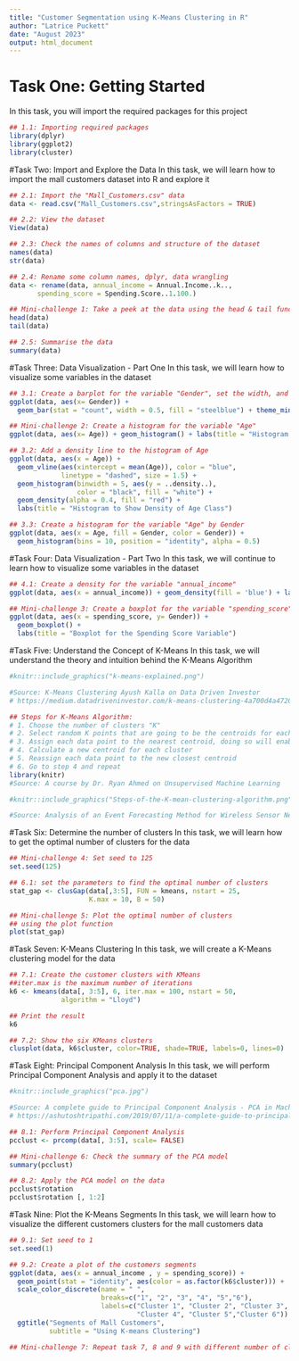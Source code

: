 ```yaml
---
title: "Customer Segmentation using K-Means Clustering in R"
author: "Latrice Puckett"
date: "August 2023"
output: html_document
---
```


# Task One: Getting Started
In this task, you will import the required
packages for this project
```r

## 1.1: Importing required packages
library(dplyr)
library(ggplot2)
library(cluster)

```

#Task Two: Import and Explore the Data
In this task, we will learn how to import
the mall customers dataset into R and explore it
```r

## 2.1: Import the "Mall_Customers.csv" data 
data <- read.csv("Mall_Customers.csv",stringsAsFactors = TRUE)

## 2.2: View the dataset
View(data)

## 2.3: Check the names of columns and structure of the dataset
names(data)
str(data)

## 2.4: Rename some column names, dplyr, data wrangling
data <- rename(data, annual_income = Annual.Income..k..,
       spending_score = Spending.Score..1.100.)

## Mini-challenge 1: Take a peek at the data using the head & tail function
head(data)
tail(data)

## 2.5: Summarise the data
summary(data)

```

#Task Three: Data Visualization - Part One
In this task, we will learn how to visualize
some variables in the dataset
```r

## 3.1: Create a barplot for the variable "Gender", set the width, and color, and they have themes! use minimal, and labels
ggplot(data, aes(x= Gender)) + 
  geom_bar(stat = "count", width = 0.5, fill = "steelblue") + theme_minimal() + labs(title = "Barplot to display gender comparison", xlab = "Gender")

## Mini-challenge 2: Create a histogram for the variable "Age"
ggplot(data, aes(x= Age)) + geom_histogram() + labs(title = "Histogram to show Age distribution")

## 3.2: Add a density line to the histogram of Age
ggplot(data, aes(x = Age)) +
  geom_vline(aes(xintercept = mean(Age)), color = "blue",
             linetype = "dashed", size = 1.5) +
  geom_histogram(binwidth = 5, aes(y = ..density..), 
                 color = "black", fill = "white") +
  geom_density(alpha = 0.4, fill = "red") +
  labs(title = "Histogram to Show Density of Age Class")

## 3.3: Create a histogram for the variable "Age" by Gender
ggplot(data, aes(x = Age, fill = Gender, color = Gender)) + 
  geom_histogram(bins = 10, position = "identity", alpha = 0.5)

```

#Task Four: Data Visualization - Part Two
In this task, we will continue to learn how to 
visualize some variables in the dataset
```r

## 4.1: Create a density for the variable "annual_income"
ggplot(data, aes(x = annual_income)) + geom_density(fill = 'blue') + labs(title = "density plot")

## Mini-challenge 3: Create a boxplot for the variable "spending_score"
ggplot(data, aes(x = spending_score, y= Gender)) +
  geom_boxplot() +
  labs(title = "Boxplot for the Spending Score Variable")

```

#Task Five: Understand the Concept of K-Means
In this task, we will understand the theory and intuition
behind the K-Means Algorithm

```r
#knitr::include_graphics("k-means-explained.png")

#Source: K-Means Clustering Ayush Kalla on Data Driven Investor
# https://medium.datadriveninvestor.com/k-means-clustering-4a700d4a4720 
```

```r
## Steps for K-Means Algorithm:
# 1. Choose the number of clusters "K"
# 2. Select random K points that are going to be the centroids for each cluster
# 3. Assign each data point to the nearest centroid, doing so will enable us to create "K" number of clusters
# 4. Calculate a new centroid for each cluster
# 5. Reassign each data point to the new closest centroid
# 6. Go to step 4 and repeat
library(knitr)
#Source: A course by Dr. Ryan Ahmed on Unsupervised Machine Learning
```

```r
#knitr::include_graphics("Steps-of-the-K-mean-clustering-algorithm.png")

#Source: Analysis of an Event Forecasting Method for Wireless Sensor Networks by Andras Kalmar et al.
```

#Task Six: Determine the number of clusters
In this task, we will learn how to get the optimal
number of clusters for the data
```r

## Mini-challenge 4: Set seed to 125
set.seed(125)

## 6.1: set the parameters to find the optimal number of clusters
stat_gap <- clusGap(data[,3:5], FUN = kmeans, nstart = 25, 
                    K.max = 10, B = 50)

## Mini-challenge 5: Plot the optimal number of clusters 
## using the plot function
plot(stat_gap)

```

#Task Seven: K-Means Clustering
In this task, we will create a K-Means clustering model
for the data
```r

## 7.1: Create the customer clusters with KMeans
##iter.max is the maximum number of iterations
k6 <- kmeans(data[, 3:5], 6, iter.max = 100, nstart = 50,
             algorithm = "Lloyd")

## Print the result
k6

## 7.2: Show the six KMeans clusters
clusplot(data, k6$cluster, color=TRUE, shade=TRUE, labels=0, lines=0)

```

#Task Eight: Principal Component Analysis
In this task, we will perform Principal Component Analysis
and apply it to the dataset

```r
#knitr::include_graphics("pca.jpg")

#Source: A complete guide to Principal Component Analysis - PCA in Machine Learning
# https://ashutoshtripathi.com/2019/07/11/a-complete-guide-to-principal-component-analysis-pca-in-machine-learning/
```

```r

## 8.1: Perform Principal Component Analysis
pcclust <- prcomp(data[, 3:5], scale= FALSE)

## Mini-challenge 6: Check the summary of the PCA model
summary(pcclust)

## 8.2: Apply the PCA model on the data
pcclust$rotation
pcclust$rotation [, 1:2]
```

#Task Nine: Plot the K-Means Segments
In this task, we will learn how to visualize the
different customers clusters for the mall customers data
```r

## 9.1: Set seed to 1
set.seed(1)

## 9.2: Create a plot of the customers segments
ggplot(data, aes(x = annual_income , y = spending_score)) + 
  geom_point(stat = "identity", aes(color = as.factor(k6$cluster))) +
  scale_color_discrete(name = " ", 
                       breaks=c("1", "2", "3", "4", "5","6"),
                       labels=c("Cluster 1", "Cluster 2", "Cluster 3", 
                                "Cluster 4", "Cluster 5","Cluster 6")) +
  ggtitle("Segments of Mall Customers", 
          subtitle = "Using K-means Clustering")

## Mini-challenge 7: Repeat task 7, 8 and 9 with different number of clusters
```
